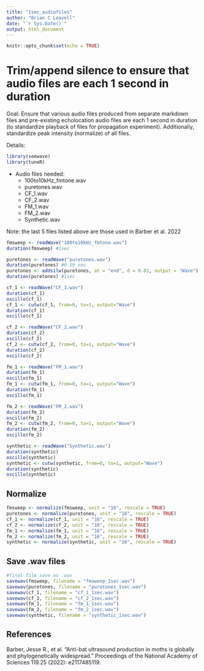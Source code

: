 ```yaml
---
title: "1sec_audiofiles"
author: "Brian C Leavell"
date: "`r Sys.Date()`"
output: html_document
---
```


```r
knitr::opts_chunk$set(echo = TRUE)
```

# Trim/append silence to ensure that audio files are each 1 second in duration

Goal: Ensure that various audio files produced from separate markdown files and pre-existing echolocation audio files are each 1 second in duration (to standardize playback of files for propagation experiment). Additionally, standardize peak intensity (normalize) of all files.

Details: 

```r
library(seewave)
library(tuneR)
```
* Audio files needed:
  + 100to10kHz_fmtone.wav
  + puretones.wav
  + CF_1.wav
  + CF_2.wav
  + FM_1.wav
  + FM_2.wav
  + Synthetic.wav

Note: the last 5 files listed above are those used in Barber et al. 2022

```r
fmsweep <- readWave("100to10kHz_fmtone.wav")
duration(fmsweep) #1sec

puretones <- readWave("puretones.wav")
duration(puretones) #0.19 sec
puretones <- addsilw(puretones, at = "end", d = 0.81, output = "Wave")
duration(puretones) #1sec

cf_1 <- readWave("CF_1.wav")
duration(cf_1) 
oscillo(cf_1)
cf_1 <- cutw(cf_1, from=0, to=1, output="Wave")
duration(cf_1) 
oscillo(cf_1)

cf_2 <- readWave("CF_2.wav")
duration(cf_2) 
oscillo(cf_2)
cf_2 <- cutw(cf_2, from=0, to=1, output="Wave")
duration(cf_2) 
oscillo(cf_2)

fm_1 <- readWave("FM_1.wav")
duration(fm_1) 
oscillo(fm_1)
fm_1 <- cutw(fm_1, from=0, to=1, output="Wave")
duration(fm_1) 
oscillo(fm_1)

fm_2 <- readWave("FM_2.wav")
duration(fm_2) 
oscillo(fm_2)
fm_2 <- cutw(fm_2, from=0, to=1, output="Wave")
duration(fm_2) 
oscillo(fm_2)

synthetic <- readWave("Synthetic.wav")
duration(synthetic) 
oscillo(synthetic)
synthetic <- cutw(synthetic, from=0, to=1, output="Wave")
duration(synthetic) 
oscillo(synthetic)
```

## Normalize
``` r
fmsweep <- normalize(fmsweep, unit = "16", rescale = TRUE)
puretones <- normalize(puretones, unit = "16", rescale = TRUE)
cf_1 <- normalize(cf_1, unit = "16", rescale = TRUE)
cf_2 <- normalize(cf_2, unit = "16", rescale = TRUE)
fm_1 <- normalize(fm_1, unit = "16", rescale = TRUE)
fm_2 <- normalize(fm_2, unit = "16", rescale = TRUE)
synthetic <- normalize(synthetic, unit = "16", rescale = TRUE)
```

## Save .wav files
``` r
#final file save as .wav
savewav(fmsweep, filename = "fmsweep_1sec.wav") 
savewav(puretones, filename = "puretones_1sec.wav") 
savewav(cf_1, filename = "cf_1_1sec.wav") 
savewav(cf_2, filename = "cf_2_1sec.wav") 
savewav(fm_1, filename = "fm_1_1sec.wav") 
savewav(fm_2, filename = "fm_2_1sec.wav") 
savewav(synthetic, filename = "synthetic_1sec.wav") 
```
## References
Barber, Jesse R., et al. "Anti-bat ultrasound production in moths is globally and phylogenetically widespread." Proceedings of the National Academy of Sciences 119.25 (2022): e2117485119.